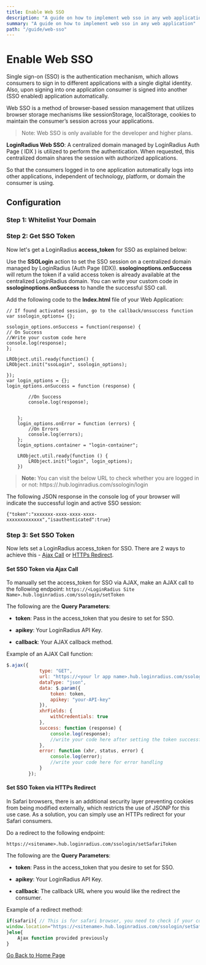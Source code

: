```yaml
---
title: Enable Web SSO
description: "A guide on how to implement web sso in any web application."
summary: "A guide on how to implement web sso in any web application"
path: "/guide/web-sso"
---
```




# Enable Web SSO

Single sign-on (SSO) is the authentication mechanism, which allows consumers to sign in to different applications with a single digital identity. Also, upon signing into one application consumer is signed into another (SSO enabled) application automatically. 


Web SSO is a method of browser-based session management that utilizes browser storage mechanisms like sessionStorage, localStorage, cookies to maintain the consumer’s session across your applications.

> Note: Web SSO is only available for the developer and higher plans.

**LoginRadius Web SSO**: A centralized domain managed by LoginRadius Auth Page ( IDX ) is utilized to perform the authentication. When requested, this centralized domain shares the session with authorized applications.

So that the consumers logged in to one application automatically logs into other applications, independent of technology, platform, or domain the consumer is using.

## Configuration

### Step 1: Whitelist Your Domain

<Domain />

### Step 2: Get SSO Token

Now let's get a LoginRadius **access_token** for SSO as explained below:

Use the **SSOLogin** action to set the SSO session on a centralized domain managed by LoginRadius (Auth Page (IDX)). **ssologinoptions.onSuccess** will return the token if a valid access token is already available at the centralized LoginRadius domain. You can write your custom code in **ssologinoptions.onSuccess** to handle the successful SSO call.

Add the following code to the **Index.html** file of your Web Application:

```
// If found activated session, go to the callback/onsuccess function
var ssologin_options= {};

ssologin_options.onSuccess = function(response) {
// On Success
//Write your custom code here
console.log(response);
}; 

LRObject.util.ready(function() {
LRObject.init("ssoLogin", ssologin_options);

});
var login_options = {};
login_options.onSuccess = function (response) {

        //On Success
        console.log(response);


    };
    login_options.onError = function (errors) {
        //On Errors
        console.log(errors);
    };
    login_options.container = "login-container";

    LRObject.util.ready(function () {
        LRObject.init("login", login_options);
    })
```

>**Note:** You can visit the below URL to check whether you are logged in or not: https://.hub.loginradius.com/ssologin/login

The following JSON response in the console log of your browser will indicate the successful login and active SSO session:

```
{"token":"xxxxxxx-xxxx-xxxx-xxxx-xxxxxxxxxxxxx","isauthenticated":true}
```


### Step 3: Set SSO Token

Now lets set a LoginRadius access_token for SSO. There are 2 ways to achieve this - [Ajax Call](#set-sso-token-via-ajax-call) or [HTTPs Redirect](#set-sso-token-via-https-redirect).

#### Set SSO Token via Ajax Call

To manually set the access_token for SSO via AJAX, make an AJAX call to the following endpoint: `https://<LoginRadius Site Name>.hub.loginradius.com/ssologin/setToken`

The following are the **Query Parameters**:

- **token**: Pass in the access_token that you desire to set for SSO.

- **apikey**: Your LoginRadius API Key.

- **callback**: Your AJAX callback method.


Example of an AJAX Call function:

```javascript
$.ajax({
            type: "GET",
            url: "https://<your lr app name>.hub.loginradius.com/ssologin/setToken",
            dataType: "json",
            data: $.param({
                token: token,
                apikey: "your-API-key"
            }),
            xhrFields: {
                withCredentials: true
            },
            success: function (response) {
                console.log(response);
                //write your code here after setting the token successfully
            },
            error: function (xhr, status, error) {
                console.log(error);
                //write your code here for error handling
            }
        });

```

#### Set SSO Token via HTTPs Redirect

In Safari browsers, there is an additional security layer preventing cookies from being modified externally, which restricts the use of JSONP for this use case. As a solution, you can simply use an HTTPs redirect for your Safari consumers.

Do a redirect to the following endpoint:

`https://<sitename>.hub.loginradius.com/ssologin/setSafariToken`

The following are the **Query Parameters**:

- **token**: Pass in the access_token that you desire to set for SSO.

- **apikey**: Your LoginRadius API Key.

- **callback**: The callback URL where you would like the redirect the consumer.

Example of a redirect method:

```javascript
if(safari){ // This is for safari browser, you need to check if your consumer is using safari or not
window.location="https://<sitename>.hub.loginradius.com/ssologin/setSafariToken?token=<accesstoken>&apiKey=<apikey>&callback=<callbackURL>"
}else{
   	Ajax function provided previously
}
```



[Go Back to Home Page](/)
